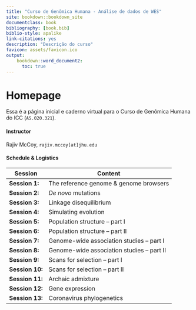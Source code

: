 ```yaml
---
title: "Curso de Genômica Humana - Análise de dados de WES"
site: bookdown::bookdown_site
documentclass: book
bibliography: [book.bib]
biblio-style: apalike
link-citations: yes
description: "Descrição do curso"
favicon: assets/favicon.ico
output:
    bookdown::word_document2:
      toc: true
---
```


# Homepage

Essa é a página inicial e caderno virtual para o Curso de Genômica Humana do ICC (`AS.020.321`).

#### Instructor

Rajiv McCoy, `rajiv.mccoy[at]jhu.edu`

#### Schedule & Logistics

|Session|Content|
|----|--------|
| **Session 1:** | The reference genome & genome browsers |
| **Session 2:** | _De novo_ mutations |
| **Session 3:** | Linkage disequilibrium |
| **Session 4:** | Simulating evolution |
| **Session 5:** | Population structure -- part I |
| **Session 6:** | Population structure -- part II |
| **Session 7:** | Genome-wide association studies -- part I |
| **Session 8:** | Genome-wide association studies -- part II |
| **Session 9:** | Scans for selection -- part I |
| **Session 10:** | Scans for selection -- part II |
| **Session 11:** | Archaic admixture |
| **Session 12:** | Gene expression |
| **Session 13:** | Coronavirus phylogenetics |